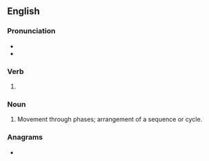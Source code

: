 ==English==

===Pronunciation===
* {{IPA|/ˈfeɪzɪŋ/|lang=en}}
* {{homophones|fazing|lang=en}}

===Verb===
{{head|en|verb form}}

# {{present participle of|phase|lang=en|nocat=1}}

===Noun===
{{en-noun}}

# Movement through phases; arrangement of a sequence or cycle.

===Anagrams===
* {{anagrams|en|a=aghinps|hasping|pashing|shaping}}